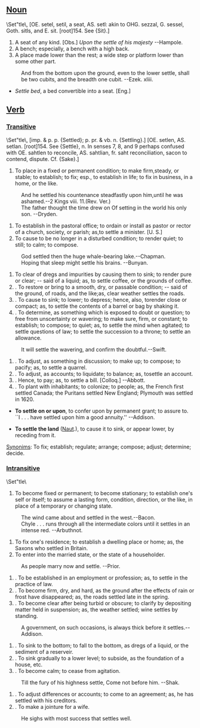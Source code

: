 ==[[Noun]]==
<nowiki>\Set"tle\</nowiki>, [OE. setel, setil, a seat, AS. setl: akin
to OHG. sezzal, G. sessel, Goth. sitls, and E. sit.
[root]154. See {Sit}.]
#A seat of any kind. [Obs.] ''Upon the settle of his majesty'' --Hampole.
#A bench; especially, a bench with a high back.
#A place made lower than the rest; a wide step or platform lower than some other part.
:And from the bottom upon the ground, even to the lower settle, shall be two cubits, and the breadth one cubit. --Ezek. xliii.
                                  
*''Settle bed'', a bed convertible into a seat. [Eng.]
== [[Verb]] ==
===[[Transitive]]===
<nowiki>\Set"tle\</nowiki>,  [imp. & p. p. {Settled}; p. pr. & vb. n.
{Settling}.] [OE. setlen, AS. setlan. [root]154. See
{Settle}, n. In senses 7, 8, and 9 perhaps confused with OE.
sahtlen to reconcile, AS. sahtlian, fr. saht reconciliation,
sacon to contend, dispute. Cf. {Sake}.]
#To place in a fixed or permanent condition; to make firm,steady, or stable; to establish; to fix; esp., to establish in life; to fix in business, in a home, or the like.
:And he settled his countenance steadfastly upon him,until he was ashamed.--2 Kings viii. 11.(Rev. Ver.)
:The father thought the time drew on Of setting in the world his only son. --Dryden.
#To establish in the pastoral office; to ordain or install as pastor or rector of a church, society, or parish; as,to settle a minister. [U. S.]
#To cause to be no longer in a disturbed condition; to render quiet; to still; to calm; to compose.
:God settled then the huge whale-bearing lake.--Chapman.
:Hoping that sleep might settle his brains. --Bunyan.
#To clear of dregs and impurities by causing them to sink; to render pure or clear; -- said of a liquid; as, to settle coffee, or the grounds of coffee.
#. To restore or bring to a smooth, dry, or passable condition; -- said of the ground, of roads, and the like;as, clear weather settles the roads.
#. To cause to sink; to lower; to depress; hence, also, torender close or compact; as, to settle the contents of a barrel or bag by shaking it.
#. To determine, as something which is exposed to doubt or question; to free from unscertainty or wavering; to make sure, firm, or constant; to establish; to compose; to quiet; as, to settle the mind when agitated; to settle questions of law; to settle the succession to a throne; to settle an allowance.
:It will settle the wavering, and confirm the doubtful.--Swift.
#. To adjust, as something in discussion; to make up; to compose; to pacify; as, to settle a quarrel.
#. To adjust, as accounts; to liquidate; to balance; as, tosettle an account.
#. Hence, to pay; as, to settle a bill. [Colloq.] --Abbott.
#. To plant with inhabitants; to colonize; to people; as, the French first settled Canada; the Puritans settled New England; Plymouth was settled in 1620.

*'''To settle on or upon''', to confer upon by permanent grant; to assure to. ``I . . . have settled upon him a good annuity.'' --Addison.

*'''To settle the land''' ([[Naut]].), to cause it to sink, or appear lower, by receding from it.

[[Synonim]]s: To fix; establish; regulate; arrange; compose; adjust; determine; decide.

===[[Intransitive]]===
<nowiki>\Set"tle\</nowiki>
#To become fixed or permanent; to become stationary; to establish one's self or itself; to assume a lasting form, condition, direction, or the like, in place of a temporary or changing state.
:The wind came about and settled in the west.--Bacon.
:Chyle . . . runs through all the intermediate colors until it settles in an intense red.   --Arbuthnot.
#To fix one's residence; to establish a dwelling place or home; as, the Saxons who settled in Britain.
#To enter into the married state, or the state of a householder.
:As people marry now and settle. --Prior.
#. To be established in an employment or profession; as, to settle in the practice of law.
#. To become firm, dry, and hard, as the ground after the effects of rain or frost have disappeared; as, the roads settled late in the spring.
#. To become clear after being turbid or obscure; to clarify by depositing matter held in suspension; as, the weather settled; wine settles by standing.
:A government, on such occasions, is always thick before it settles.--Addison.
#. To sink to the bottom; to fall to the bottom, as dregs of a liquid, or the sediment of a reserveir.
#. To sink gradually to a lower level; to subside, as the foundation of a house, etc.
#. To become calm; to cease from agitation.
:Till the fury of his highness settle, Come not before him. --Shak.
#. To adjust differences or accounts; to come to an agreement; as, he has settled with his creditors.
#. To make a jointure for a wife.
:He sighs with most success that settles well.